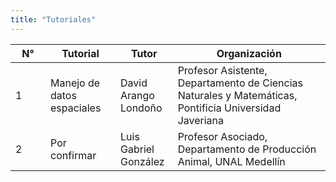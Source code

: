 ```yaml
---
title: "Tutoriales"
---
```


| N°   |  Tutorial  |  Tutor   |  Organización            |
|------|------------|----------|--------------------------|
|1|Manejo de datos espaciales|David Arango Londoño|Profesor Asistente, Departamento de Ciencias Naturales y Matemáticas, Pontificia Universidad Javeriana|
|2|Por confirmar|Luis Gabriel González|Profesor Asociado, Departamento de Producción Animal, UNAL Medellín|


